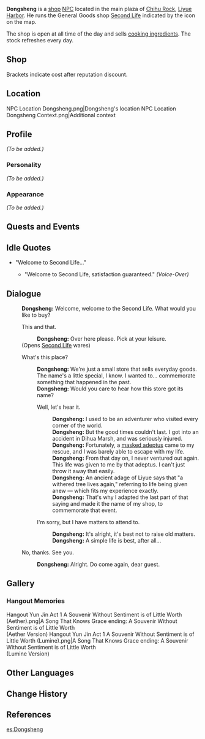 {{Meta
<!-- REMOVE THIS TEMPLATE AFTER ADDING MISSING INFO -->
|missing_NPC_profile  = yes
}}
{{Character Infobox
|image            = NPC Dongsheng.png
|affiliation      = Second Life
|region           = Liyue
|title            = Owner, Second Life
|type             = NPC
|voiceEN          = [https://www.danfostervo.com/ Dan Foster]<ref name="Dan Foster">Twitter: [https://twitter.com/DanFosterVO/status/1355268775608688641 EN VA Self Announcement]</ref>
|voiceJP          = [http://amuleto.jp/talents/tabuchishohei.html Shohei Tabuchi (田渕将平)]<ref>Amuleto: [http://amuleto.jp/talents/tabuchishohei.html JP VA's Profile]</ref>
}}
'''Dongsheng''' {{Lang|zh=东升|zh_rm=Dōngshēng}} is a [[shop]] [[NPC]]  located in the main plaza of [[Chihu Rock]], [[Liyue Harbor]]. He runs the General Goods shop [[Second Life]] indicated by the {{DIcon|GeneralGoods}} icon on the map.

The shop is open at all time of the day and sells [[Cooking Ingredient|cooking ingredient]]s. The stock refreshes every day.

==Shop==
{{Shop/Header|note=Refreshes|total=1|vendor=Dongsheng}}
{{Shop|Salt|60|100|discount=50|note=Daily|total=1}}
{{Shop|Pepper|80|100|discount=70|note=Daily|total=1}}
{{Shop|Onion|80|100|discount=70|note=Daily|total=1}}
{{Shop|Milk|100|100|discount=90|note=Daily|total=1}}
{{Shop|Tomato|120|100|discount=105|note=Daily|total=1}}
{{Shop|Cabbage|120|100|discount=105|note=Daily|total=1}}
{{Shop|Potato|120|100|discount=105|note=Daily|total=1}}
{{Shop|Wheat|100|100|discount=90|note=Daily|total=1}}
{{Shop|Rice|100|100|discount=90|note=Daily|total=1}}
{{Shop|Shrimp Meat|120|100|discount=105|note=Daily|total=1}}
{{Shop|Tofu|100|100|discount=90|note=Daily|total=1}}
{{Shop|Almond|120|100|discount=105|note=Daily|total=1}}
{{Shop/Footer|note=&#32;|total=122,000<br />(107,500)}}
Brackets indicate cost after reputation discount.

==Location==
<gallery hideaddbutton="true" captionalign="center">
NPC Location Dongsheng.png|Dongsheng's location
NPC Location Dongsheng Context.png|Additional context
</gallery>

==Profile==
<!--detailed story/lore information goes here-->
''(To be added.)''

===Personality===
''(To be added.)''

===Appearance===
''(To be added.)''

==Quests and Events==
{{Quest Appearances}}

==Idle Quotes==
* "Welcome to Second Life..."
** {{A|VO Dongsheng 01.ogg}} "Welcome to Second Life, satisfaction guaranteed." ''(Voice-Over)''

==Dialogue==
{{Dialogue start}}
:'''Dongsheng:''' Welcome, welcome to the Second Life. What would you like to buy?
:{{DIcon|GeneralGoods}} This and that.
::'''Dongsheng:''' Over here please. Pick at your leisure.
:;(Opens [[Second Life]] wares)
:{{DIcon}} What's this place?
::'''Dongsheng:''' We're just a small store that sells everyday goods. The name's a little special, I know. I wanted to... commemorate something that happened in the past.
::'''Dongsheng:''' Would you care to hear how this store got its name?
::{{DIcon}} Well, let's hear it.
:::'''Dongsheng:''' I used to be an adventurer who visited every corner of the world.
:::'''Dongsheng:''' But the good times couldn't last. I got into an accident in Dihua Marsh, and was seriously injured.
:::'''Dongsheng:''' Fortunately, a [[Xiao|masked adeptus]] came to my rescue, and I was barely able to escape with my life.
:::'''Dongsheng:''' From that day on, I never ventured out again. This life was given to me by that adeptus. I can't just throw it away that easily.
:::'''Dongsheng:''' An ancient adage of Liyue says that "a withered tree lives again," referring to life being given anew &mdash; which fits my experience exactly.
:::'''Dongsheng:''' That's why I adapted the last part of that saying and made it the name of my shop, to commemorate that event.
::{{DIcon}} I'm sorry, but I have matters to attend to.
:::'''Dongsheng:''' It's alright, it's best not to raise old matters.
:::'''Dongsheng:''' A simple life is best, after all...
:{{DIcon}} No, thanks. See you.
::'''Dongsheng:''' Alright. Do come again, dear guest.
{{Dialogue end}}

==Gallery==
===Hangout Memories===
<gallery hideaddbutton="true" captionalign="center">
Hangout Yun Jin Act 1 A Souvenir Without Sentiment is of Little Worth (Aether).png|A Song That Knows Grace ending: A Souvenir Without Sentiment is of Little Worth<br />(Aether Version)
Hangout Yun Jin Act 1 A Souvenir Without Sentiment is of Little Worth (Lumine).png|A Song That Knows Grace ending: A Souvenir Without Sentiment is of Little Worth<br />(Lumine Version)
</gallery>

==Other Languages==
{{Other Languages|default_hidden = 1
|en      = Dongsheng
|zhs     = 东升
|zhs_rm  = Dōngshēng
|zht     = 東升
|zht_rm  = DōngshēngEast Rising
|ja      = 東昇
|ja_rm   = Toushou<ref>{{Ref/Quest|A Secretary in a Sea of Humanity|note=Japanese Voice-Over}}</ref>
|ko      = {{tt|동승|東升}}
|ko_rm   = Dongseung
|es      = Dongsheng
|fr      = Dongsheng
|ru      = Дун Шэн
|th      = Dongsheng
|vi      = Dongsheng
|de      = Dongsheng
|id      = Dongsheng
|pt      = Dongsheng
}}

==Change History==
{{Change History|1.0}}

==References==
{{Reflist}}

[[es:Dongsheng]]